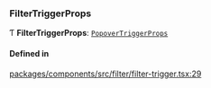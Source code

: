 ### FilterTriggerProps

Ƭ **FilterTriggerProps**: [`PopoverTriggerProps`](interfaces/PopoverTriggerProps.md)

#### Defined in

[packages/components/src/filter/filter-trigger.tsx:29](https://github.com/vtex/shoreline/blob/dd054909f/packages/components/src/filter/filter-trigger.tsx#L29)
